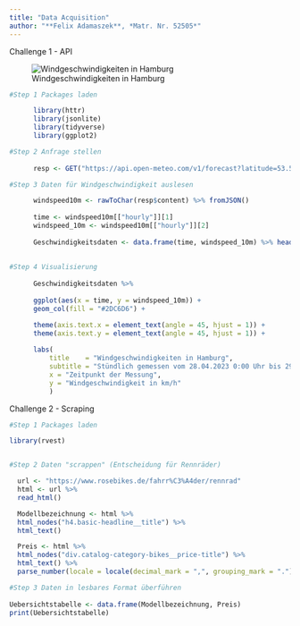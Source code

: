 ```yaml
---
title: "Data Acquisition"
author: "**Felix Adamaszek**, *Matr. Nr. 52505*"
---
```


::: callout-note
Challenge 1 - API
:::


![Windgeschwindigkeiten in Hamburg](../../content/01_journal/02_data_acquisition_files/figure-html/unnamed-chunk-1-1.png)
```r
#Step 1 Packages laden

      library(httr)
      library(jsonlite)
      library(tidyverse)
      library(ggplot2)

#Step 2 Anfrage stellen
      
      resp <- GET("https://api.open-meteo.com/v1/forecast?latitude=53.55&longitude=9.99&hourly=windspeed_10m")

#Step 3 Daten für Windgeschwindigkeit auslesen

      windspeed10m <- rawToChar(resp$content) %>% fromJSON()
      
      time <- windspeed10m[["hourly"]][1]
      windspeed_10m <- windspeed10m[["hourly"]][2]
      
      Geschwindigkeitsdaten <- data.frame(time, windspeed_10m) %>% head(n = 40)
      
      
#Step 4 Visualisierung
      
      Geschwindigkeitsdaten %>%
        
      ggplot(aes(x = time, y = windspeed_10m)) +
      geom_col(fill = "#2DC6D6") + 

      theme(axis.text.x = element_text(angle = 45, hjust = 1)) +
      theme(axis.text.y = element_text(angle = 45, hjust = 1)) +
        
      labs(
          title    = "Windgeschwindigkeiten in Hamburg",
          subtitle = "Stündlich gemessen vom 28.04.2023 0:00 Uhr bis 29.04.2023 15:00 Uhr",
          x = "Zeitpunkt der Messung",
          y = "Windgeschwindigkeit in km/h"
          )
```

::: callout-note
Challenge 2 - Scraping
:::

```r

#Step 1 Packages laden

library(rvest)


#Step 2 Daten "scrappen" (Entscheidung für Rennräder)

  url <- "https://www.rosebikes.de/fahrr%C3%A4der/rennrad"
  html <- url %>% 
  read_html()

  Modellbezeichnung <- html %>% 
  html_nodes("h4.basic-headline__title") %>% 
  html_text()

  Preis <- html %>% 
  html_nodes("div.catalog-category-bikes__price-title") %>% 
  html_text() %>% 
  parse_number(locale = locale(decimal_mark = ",", grouping_mark = "."))

#Step 3 Daten in lesbares Format überführen
  
Uebersichtstabelle <- data.frame(Modellbezeichnung, Preis)
print(Uebersichtstabelle)

```